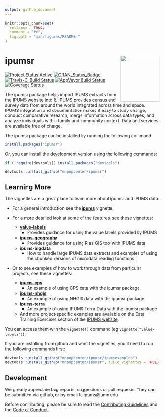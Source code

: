 ```yaml
---
output: github_document
---
```


<!-- README.md is generated from README.Rmd. Please edit that file -->

```r
knitr::opts_chunk$set(
  collapse = TRUE,
  comment = "#>",
  fig.path = "man/figures/README-"
)
```

# ipumsr <img src="tools/logo.png" align="right" height="149" width="128.5"/>

[![Project Status:Active](http://www.repostatus.org/badges/latest/active.svg)](http://www.repostatus.org/#active)
[![CRAN_Status_Badge](http://www.r-pkg.org/badges/version/ipumsr)](http://cran.r-project.org/web/packages/ipumsr) 
[![Travis-CI Build Status](https://travis-ci.org/mnpopcenter/ipumsr.svg?branch=master)](https://travis-ci.org/mnpopcenter/ipumsr)
[![AppVeyor Build Status](https://ci.appveyor.com/api/projects/status/github/mnpopcenter/ipumsr?branch=master&svg=true)](https://ci.appveyor.com/project/mnpopcenter/ipumsr)
[![Coverage Status](https://codecov.io/gh/mnpopcenter/ipumsr/master.svg)](https://codecov.io/github/mnpopcenter/ipumsr?branch=master)

The ipumsr package helps import IPUMS extracts from the 
[IPUMS website](https://www.ipums.org) into R. IPUMS provides census and 
survey data from around the world integrated across time and space. IPUMS
integration and documentation makes it easy to study change, conduct comparative
research, merge information across data types, and analyze individuals within
family and community context. Data and services are available free of charge.

The ipumsr package can be installed by running the following command:
```r
install.packages("ipumsr")
```

Or, you can install the development version using the following commands:
```r
if (!require(devtools)) install.packages("devtools")

devtools::install_github("mnpopcenter/ipumsr")
```

## Learning More ##
The vignettes are a great place to learn more about ipumsr and IPUMS data:

- For a general introduction see the
  [**ipums**](https://cran.r-project.org/package=ipumsr/vignettes/ipums.html)
  vignette.


- For a more detailed look at some of the features, see these vignettes:
  - [**value-labels**](https://cran.r-project.org/package=ipumsr/vignettes/value-labels.html) 
    - Provides guidance for using the value labels provided by IPUMS
  - [**ipums-geography**](https://cran.r-project.org/package=ipumsr/vignettes/ipums-geography.html) 
    - Provides guidance for using R as GIS tool with IPUMS data
  - [**ipums-bigdata**](https://cran.r-project.org/package=ipumsr/vignettes/ipums-bigdata.html) 
    - How to handle large IPUMS data extracts and
      examples of using the chunked versions of microdata reading functions.


- Or to see examples of how to work through data from particular projects, 
  see these vignettes:
  - [**ipums-cps**](https://cran.r-project.org/package=ipumsr/vignettes/ipums-cps.html)
    - An example of using CPS data with the ipumsr package
  - [**ipums-nhgis**](https://cran.r-project.org/package=ipumsr/vignettes/ipums-nhgis.html)
    - An example of using NHGIS data with the ipumsr package
  - [**ipums-terra**](https://cran.r-project.org/package=ipumsr/vignettes/ipums-terra.html) 
    - An example of using IPUMS Terra Data with the ipumsr package
  - And more project-specific examples are available on the Data Training Exercises
    section of the [IPUMS website](https://www.ipums.org/exercises.shtml).

You can access them with the `vignette()` command (eg `vignette("value-labels")`).

If you are installing from github and want the vignettes, you'll need to run the following 
commands first:
```r
devtools::install_github("mnpopcenter/ipumsr/ipumsexamples")
devtools::install_github("mnpopcenter/ipumsr", build_vignettes = TRUE)
```

## Development ##
We greatly appreciate bug reports, suggestions or pull requests. They can
be submitted via github, or by email to ipums@umn.edu

Before contributing, please be sure to read the 
[Contributing Guidelines](https://github.com/mnpopcenter/ipumsr/blob/master/CONTRIBUTING.md) 
and the [Code of Conduct](https://github.com/mnpopcenter/ipumsr/blob/master/CONDUCT.md).
